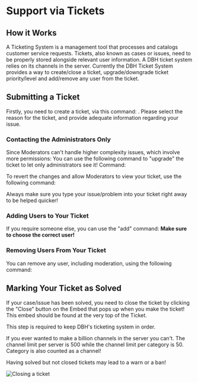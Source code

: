 # Support via Tickets

## How it Works

A Ticketing System is a management tool that processes and catalogs customer service requests. Tickets, also known as cases or issues, need to be properly stored alongside relevant user information. A DBH ticket system relies on its channels in the server. Currently the DBH Ticket System provides a way to create/close a ticket, upgrade/downgrade ticket priority/level and add/remove any user from the ticket.

## Submitting a Ticket

Firstly, you need to create a ticket, via this command: <Copy value="/open reason:" />. Please select the reason for the ticket, and provide adequate information regarding your issue.

### Contacting the Administrators Only

Since Moderators can't handle higher complexity issues, which involve more permissions: You can use the following command to "upgrade" the ticket to let only administrators see it! Command: <Copy value="/upgrade" />

To revert the changes and allow Moderators to view your ticket, use the following command: <Copy value="/downgrade" />

<Tip label="Good To Know">
  Always make sure you type your issue/problem into your ticket right away to
  be helped quicker!
</Tip>

### Adding Users to Your Ticket

If you require someone else, you can use the "add" command: <Copy value="/add-user user:<@user>" />
**Make sure to choose the correct user!**

### Removing Users From Your Ticket

You can remove any user, including moderation, using the following command: <Copy value="/remove-user user:<@user>" />

## Marking Your Ticket as Solved

If your case/issue has been solved, you need to close the ticket by clicking the "Close" button on the Embed that pops up when you make the ticket!
This embed should be found at the very top of the Ticket.

This step is required to keep DBH's ticketing system in order.

<Tip label="Good To Know">
  If you ever wanted to make a billion channels in the server you can't. The
  channel limit per server is 500 while the channel limit per category is 50.
  Category is also counted as a channel!
</Tip>

Having solved but not closed tickets may lead to a warn or a ban!

![Closing a ticket](/content/tickets/ticket-close.png)
